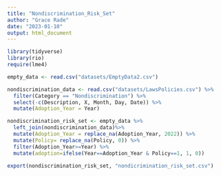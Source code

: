 ```yaml
---
title: "Nondiscrimination_Risk_Set"
author: "Grace Rade"
date: "2023-01-10"
output: html_document
---
```

```r
library(tidyverse)
library(rio)
require(lme4)

empty_data <- read.csv("datasets/EmptyData2.csv")

nondiscrimination_data <- read.csv("datasets/LawsPolicies.csv") %>% 
  filter(Category == "Nondiscrimination") %>% 
  select(-c(Description, X, Month, Day, Date)) %>% 
  mutate(Adoption_Year = Year)

nondiscrimination_risk_set <- empty_data %>% 
  left_join(nondiscrimination_data)%>% 
  mutate(Adoption_Year = replace_na(Adoption_Year, 2022)) %>%
  mutate(Policy= replace_na(Policy, 0)) %>%
  filter(Adoption_Year>=Year) %>%
  mutate(adoption=ifelse(Year==Adoption_Year & Policy==1, 1, 0))

```

```r
export(nondiscrimination_risk_set, "nondicrimination_risk_set.csv")
```

